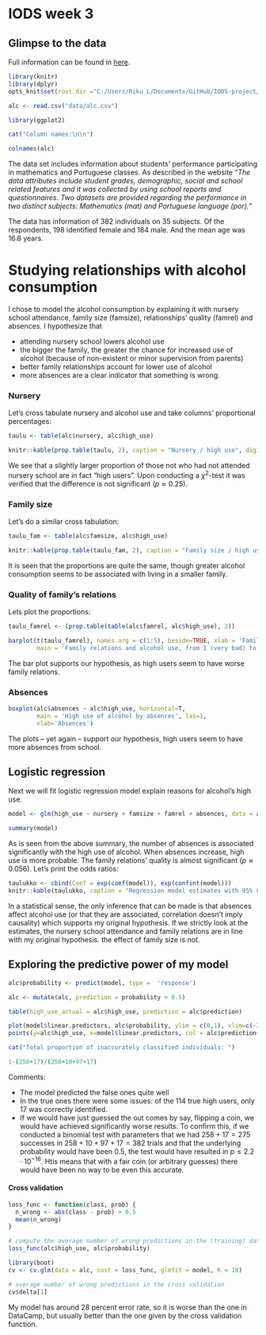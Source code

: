 
# IODS week 3

## Glimpse to the data

Full information can be found in [here](https://archive.ics.uci.edu/ml/datasets/Student+Performance). 

```r
library(knitr)
library(dplyr)
opts_knit$set(root.dir ="C:/Users/Riku_L/Documents/GitHub/IODS-project/data")

alc <- read.csv("data/alc.csv")

library(ggplot2)

cat("Column names:\n\n")

colnames(alc)
```

The data set includes information about students' performance participating in mathematics and Portuguese classes. As described in the website "*The data attributes include student grades, demographic, social and school related features and it was collected by using school reports and questionnaires. Two datasets are provided regarding the performance in two distinct subjects: Mathematics (mat) and Portuguese language (por).*"

The data has information of 382 individuals on 35 subjects. Of the respondents, 198 identified female and 184 male. And the mean age was 16.8 years.

# Studying relationships with alcohol consumption

I chose to model the alcohol consumption by explaining it with nursery school attendance, family size (famsize), relationships' quality (famrel) and absences. I hypothesize that 

* attending nursery school lowers alcohol use
* the bigger the family, the greater the chance for increased use of alcohol (because of non-existent or minor supervision from parents)
* better family relationships account for lower use of alcohol
* more absences are a clear indicator that something is wrong.

### Nursery

Let's cross tabulate nursery and alcohol use and take columns' proportional percentages:

```r
taulu <- table(alc$nursery, alc$high_use)

knitr::kable(prop.table(taulu, 2), caption = "Nursery / high use", digits = 3, align = c('c', 'c', 'c'))
```

We see that a slightly larger proportion of those not who had not attended nursery school are in fact "high users". Upon conducting a $\chi^2$-test it was verified that the difference is not significant ($p \approx 0.25$).

### Family size

Let's do a similar cross tabulation:

```r
taulu_fam <- table(alc$famsize, alc$high_use)

knitr::kable(prop.table(taulu_fam, 2), caption = "Family size / high use", digits=3, align = c('c', 'c', 'c'))
```

It is seen that the proportions are quite the same, though greater alcohol consumption seems to be associated with living in a smaller family.

### Quality of family's relations

Lets plot the proportions:

```r
taulu_famrel <- (prop.table(table(alc$famrel, alc$high_use), 2))

barplot(t(taulu_famrel), names.arg = c(1:5), beside=TRUE, xlab = 'Family relations', ylab = 'Proportion', legend.text = c('Low', 'High'), 
		main = 'Family relations and alcohol use, from 1 (very bad) to 5 (excellent)')

```

The bar plot supports our hypothesis, as high users seem to have worse family relations.

### Absences

```r

boxplot(alc$absences ~ alc$high_use, horizontal=T,
		main = 'High use of alcohol by absences', las=1,
		xlab='Absences')
```

The plots -- yet again -- support our hypothesis, high users seem to have more absences from school.

## Logistic regression

Next we will fit logistic regression model explain reasons for alcohol's high use.

```r
model <- glm(high_use ~ nursery + famsize + famrel + absences, data = alc, family = "binomial")

summary(model)

```

As is seen from the above summary, the number of absences is associated significantly with the high use of alcohol. When absences increase, high use is more probable. The family relations' quality is almost significant ($p \approx 0.056$). Let's print the odds ratios:

```r
taulukko <- cbind(Coef = exp(coef(model)), exp(confint(model)))
knitr::kable(taulukko, caption = "Regression model estimates with 95% CI's", digits=3, align = c('r', 'c', 'c', 'c'))
```

In a statistical sense, the only inference that can be made is that absences affect alcohol use (or that they are associated, correlation doesn't imply causality) which supports my original hypothesis. If we strictly look at the estimates, the nursery school attendance and family relations are in line with my original hypothesis. the effect of family size is not.

## Exploring the predictive power of my model

```r
alc$probability <- predict(model, type =  'response')

alc <- mutate(alc, prediction = probability > 0.5)

table(high_use_actual = alc$high_use, prediction = alc$prediction)

plot(model$linear.predictors, alc$probability, ylim = c(0,1), xlim=c(-3,3), ylab='Prob.')
points(y=alc$high_use, x=model$linear.predictors, col = alc$prediction+3)

cat("Total proportion of inaccurately classified individuals: ")

1-(258+17)/(258+10+97+17)

```

Comments:

* The model predicted the false ones quite well
* In the true ones there were some issues: of the 114 true high users, only 17 was correctly identified.
* If we would have just guessed the out comes by say, flipping a coin, we would have achieved significantly worse results. To confirm this, if we conducted a binomial test with parameters that we had $258+17=275$ successes in $258+10+97+17=382$ trials and that the underlying probability would have been 0.5, the test would have resulted in $p \leq 2.2\cdot10^{-16}$. Htis means that with a fair coin (or arbitrary guesses) there would have been no way to be even this accurate.

#### Cross validation

```r
loss_func <- function(class, prob) {
  n_wrong <- abs(class - prob) > 0.5
  mean(n_wrong)
}

# compute the average number of wrong predictions in the (training) data
loss_func(alc$high_use, alc$probability)

library(boot)
cv <- cv.glm(data = alc, cost = loss_func, glmfit = model, K = 10)

# average number of wrong predictions in the cross validation
cv$delta[1]
```

My model has around 28 percent error rate, so it is worse than the one in DataCamp, but usually better than the one given by the cross validation function.
